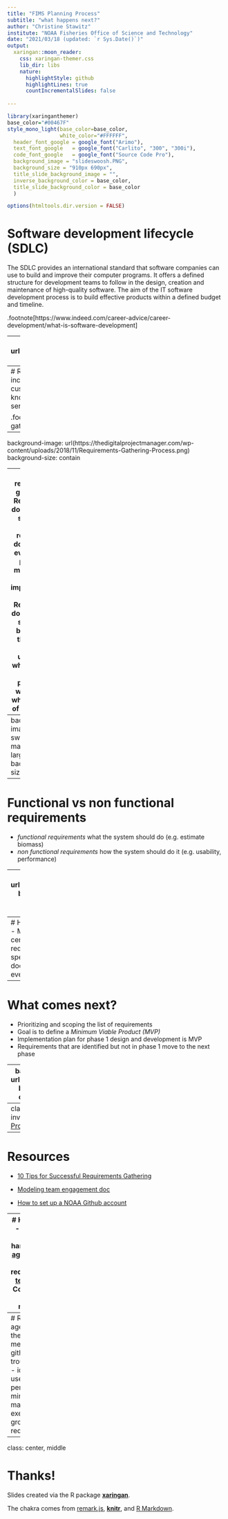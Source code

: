 ```yaml
---
title: "FIMS Planning Process"
subtitle: "what happens next?"
author: "Christine Stawitz"
institute: "NOAA Fisheries Office of Science and Technology"
date: "2021/03/18 (updated: `r Sys.Date()`)"
output:
  xaringan::moon_reader:
    css: xaringan-themer.css
    lib_dir: libs
    nature:
      highlightStyle: github
      highlightLines: true
      countIncrementalSlides: false
      
---
```

```r
library(xaringanthemer)
base_color="#00467F"
style_mono_light(base_color=base_color,
                 white_color="#FFFFFF",
  header_font_google = google_font("Arimo"),
  text_font_google   = google_font("Carlito", "300", "300i"),
  code_font_google   = google_font("Source Code Pro"),
  background_image = "slideswoosh.PNG",
  background_size = "910px 690px",
  title_slide_background_image = "",
  inverse_background_color = base_color,
  title_slide_background_color = base_color
  )

```


```r
options(htmltools.dir.version = FALSE)
```

# Software development lifecycle (SDLC)

The SDLC provides an international standard that software companies can use to build and improve their computer programs. It offers a defined structure for development teams to follow in the design, creation and maintenance of high-quality software. The aim of the IT software development process is to build effective products within a defined budget and timeline.

.footnote[https://www.indeed.com/career-advice/career-development/what-is-software-development]

---
background-image: url(Three_software_development_patterns_mashed_together.svg)
background-size: contain

---
# Requirements gathering
The process of requirement gathering include identifying and documenting the necessary requirements of customers, users, stakeholders etc. related to the project. This knowledge will be used to develop solutions in the form of products, services, software etc.


.footnote[https://creately.com/blog/diagrams/requirements-gathering-techniques/]

---
background-image: url(https://thedigitalprojectmanager.com/wp-content/uploads/2018/11/Requirements-Gathering-Process.png)
background-size: contain


---
# Why do requirements gathering?
- Requirements documentation serves as a point of reference to document the evolution of a project, its moving parts, and its implementation
- Requirements documentation serves as a blueprint for the client to better understand what to expect out of the project (the what, where, when, and why of the project).



.footnote[https://thedigitalprojectmanager.com/requirements-gathering-guide/]

---
background-image: url(tree-swing-project-management-large.jpg)
background-size: contain

---
# Functional vs non functional requirements
- *functional requirements* what the system should do (e.g. estimate biomass)
- *non functional requirements* how the system should do it (e.g. usability, performance)

---
background-image: url(RequirementsTemplate.PNG)
background-size: contain
# Requirements template
[Spreadsheet](https://docs.google.com/spreadsheets/d/1KSuMwdK7C_kuFABmMhLyc9l7BaQjCznxU9C8R9cq7sA/edit#gid=0)


---
# How to do this in your centers
- Meet with groups in your centers and document the requirements for their species/councils
- Review documentation to be sure everything is explicitly captured


---
# What comes next?
- Prioritizing and scoping the list of requirements
- Goal is to define a *Minimum Viable Product (MVP)*
- Implementation plan for phase 1 design and development is MVP
- Requirements that are identified but not in phase 1 move to the next phase

---
background-image: url(Requirements.png)
background-size: contain
# timeline


---
class: center, middle, inverse
# Github
[Project](http://github.com/NOAA-FIMS/)

---
# Resources
- [10 Tips for Successful Requirements Gathering](https://www.phase2technology.com/blog/successful-requirements-gathering)

- [Modeling team engagement doc](https://docs.google.com/document/d/16Qq179D5sETaY3oE0AjmsUMoHx1LyRLUGPOWB6Em8Qo/edit#)

- [How to set up a NOAA Github account](https://noaa-fisheries-integrated-toolbox.github.io/resources/onboarding/version-control/)

---
# Homework
- add your Github handle to the [agenda](https://docs.google.com/document/d/1-V5YeL_5DWnI0fHVBgki9XGrdHMDaeUA2pQicg-nhkA/edit)
- Fill out requirements [template](https://docs.google.com/spreadsheets/d/1KSuMwdK7C_kuFABmMhLyc9l7BaQjCznxU9C8R9cq7sA/edit#gid=0)
- Come to the next meeting!

---
# Rough agenda for the next meeting
- github troubleshoot
- identify user personas
- mind mapping exercise to group requirements

---
class: center, middle

# Thanks!

Slides created via the R package [**xaringan**](https://github.com/yihui/xaringan).

The chakra comes from [remark.js](https://remarkjs.com), [**knitr**](https://yihui.org/knitr), and [R Markdown](https://rmarkdown.rstudio.com).
